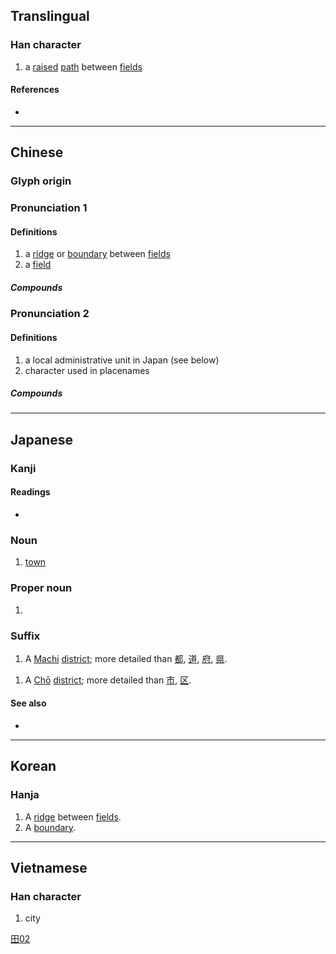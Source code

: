 {{character info/new}}
==Translingual==
{{stroke order|type=bw|strokes=7}}
{{stroke order|type=jbw|strokes=7}}

===Han character===
{{Han char|rn=102|rad=田|as=02|sn=7|four=61020|canj=WMN|ids=⿰田丁}}

# a [[raise]]d [[path]] between [[field]]s

====References====
* {{Han ref|kx=0759.070|dkj=21735|dj=1169.070|hdz=42528.050|uh=753A|ud=30010|bh=CB6D|bd=52077}}

----

==Chinese==
{{zh-forms|alt=圢}}

===Glyph origin===
{{Han etym}}

===Pronunciation 1===
{{zh-pron
|m=tǐng
|c=ting2
|mn=teng
|mc=
|oc=
|ma=
|cat=n
}}
{{attn|ltc}}{{attn|och|Middle+Old Chinese needs to be distributed}}

====Definitions====
{{zh-hanzi}}

# a [[ridge]] or [[boundary]] between [[field]]s
# a [[field]]

=====Compounds=====
{{zh-der|町畦|町畽}}

===Pronunciation 2===
{{zh-pron
|m=dīng
|c=
|mn=teng
|mc=
|oc=
|ma=
|cat=n
}}

====Definitions====
{{zh-hanzi}}

# a local administrative unit in Japan (see below)
# character used in placenames

=====Compounds=====
{{zh-der|西門町|東門町|畹町}}

----

==Japanese==

===Kanji===
{{ja-kanji|grade=1|rs=田02}}

====Readings====
* {{ja-readings
|goon=[[ちょう]] (chō) < [[ちやう]] (tyau)
|kanon=[[てい]] (tei)
|kun=[[まち]] (machi)}}

===Noun===
{{ja-noun|まち}}

# [[town]]

===Proper noun===
{{ja-pos|まち|proper}}

# {{surname|lang=ja|sort=まち}}

===Suffix===
{{ja-pos|まち|suffix}}

# A [[Machi]] [[district]]; more detailed than [[都]], [[道]], [[府]], [[県]].

{{ja-pos|suffix|ちょう|hhira=ちやう}}

# A [[Chō]] [[district]]; more detailed than [[市]], [[区]].

====See also====
* {{ja-r|街|まち}}

[[Category:Grade 1 kanji|田02]]

----

==Korean==

===Hanja===
{{ko-hanja|hangeul=정|rv=jeong|mr=chŏng|y=ceng|eumhun=밭두둑|ehrv=batduduk|ehmr=|ehy=}}

# A [[ridge]] between [[field]]s.
# A [[boundary]].

----

==Vietnamese==

===Han character===
{{vi-hantu|[[đinh]], [[thĩnh]]|rs=田02}}

# city